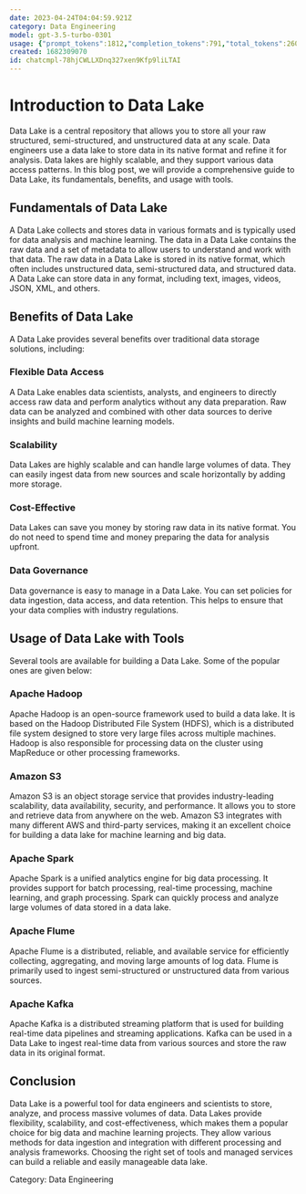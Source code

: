 ```yaml
---
date: 2023-04-24T04:04:59.921Z
category: Data Engineering
model: gpt-3.5-turbo-0301
usage: {"prompt_tokens":1812,"completion_tokens":791,"total_tokens":2603}
created: 1682309070
id: chatcmpl-78hjCWLLXDnq327xen9Kfp9liLTAI
---
```


# Introduction to Data Lake

Data Lake is a central repository that allows you to store all your raw structured, semi-structured, and unstructured data at any scale. Data engineers use a data lake to store data in its native format and refine it for analysis. Data lakes are highly scalable, and they support various data access patterns. In this blog post, we will provide a comprehensive guide to Data Lake, its fundamentals, benefits, and usage with tools. 

## Fundamentals of Data Lake

A Data Lake collects and stores data in various formats and is typically used for data analysis and machine learning. The data in a Data Lake contains the raw data and a set of metadata to allow users to understand and work with that data. The raw data in a Data Lake is stored in its native format, which often includes unstructured data, semi-structured data, and structured data. A Data Lake can store data in any format, including text, images, videos, JSON, XML, and others.

## Benefits of Data Lake 

A Data Lake provides several benefits over traditional data storage solutions, including:

### Flexible Data Access
A Data Lake enables data scientists, analysts, and engineers to directly access raw data and perform analytics without any data preparation. Raw data can be analyzed and combined with other data sources to derive insights and build machine learning models.

### Scalability 
Data Lakes are highly scalable and can handle large volumes of data. They can easily ingest data from new sources and scale horizontally by adding more storage.

### Cost-Effective 
Data Lakes can save you money by storing raw data in its native format. You do not need to spend time and money preparing the data for analysis upfront.

### Data Governance
Data governance is easy to manage in a Data Lake. You can set policies for data ingestion, data access, and data retention. This helps to ensure that your data complies with industry regulations.

## Usage of Data Lake with Tools

Several tools are available for building a Data Lake. Some of the popular ones are given below:

### Apache Hadoop
Apache Hadoop is an open-source framework used to build a data lake. It is based on the Hadoop Distributed File System (HDFS), which is a distributed file system designed to store very large files across multiple machines. Hadoop is also responsible for processing data on the cluster using MapReduce or other processing frameworks.

### Amazon S3 
Amazon S3 is an object storage service that provides industry-leading scalability, data availability, security, and performance. It allows you to store and retrieve data from anywhere on the web. Amazon S3 integrates with many different AWS and third-party services, making it an excellent choice for building a data lake for machine learning and big data.

### Apache Spark 
Apache Spark is a unified analytics engine for big data processing. It provides support for batch processing, real-time processing, machine learning, and graph processing. Spark can quickly process and analyze large volumes of data stored in a data lake.

### Apache Flume 
Apache Flume is a distributed, reliable, and available service for efficiently collecting, aggregating, and moving large amounts of log data. Flume is primarily used to ingest semi-structured or unstructured data from various sources.

### Apache Kafka 
Apache Kafka is a distributed streaming platform that is used for building real-time data pipelines and streaming applications. Kafka can be used in a Data Lake to ingest real-time data from various sources and store the raw data in its original format.

## Conclusion 

Data Lake is a powerful tool for data engineers and scientists to store, analyze, and process massive volumes of data. Data Lakes provide flexibility, scalability, and cost-effectiveness, which makes them a popular choice for big data and machine learning projects. They allow various methods for data ingestion and integration with different processing and analysis frameworks. Choosing the right set of tools and managed services can build a reliable and easily manageable data lake. 

Category: Data Engineering